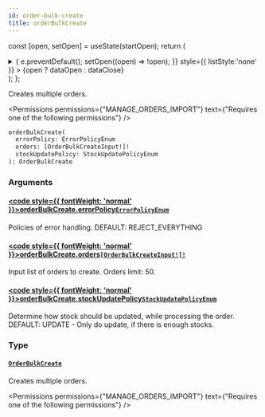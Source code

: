 ```yaml
---
id: order-bulk-create
title: orderBulkCreate
---
```






const [open, setOpen] = useState(startOpen);
return (
<details {...(open ? { open: true } : {})} className="details" style={{ border:'none', boxShadow:'none', background:'var(--ifm-background-color)' }}>
<summary
onClick={(e) => {
e.preventDefault();
setOpen((open) => !open);
}}
style={{ listStyle:'none' }} >
{open ? dataOpen : dataClose}
</summary>
{open && children}
</details>
);
};

Creates multiple orders.


<Permissions permissions={"MANAGE_ORDERS_IMPORT"} text={"Requires one of the following permissions"} />


```graphql
orderBulkCreate(
  errorPolicy: ErrorPolicyEnum
  orders: [OrderBulkCreateInput!]!
  stockUpdatePolicy: StockUpdatePolicyEnum
): OrderBulkCreate
```

### Arguments

#### [<code style={{ fontWeight: 'normal' }}>orderBulkCreate.<b>errorPolicy</b></code>](#)<Bullet />[`ErrorPolicyEnum`](../../../api-reference/miscellaneous/enums/error-policy-enum.mdx) <Badge class="badge badge--secondary" text="enum"/> <Badge class="badge badge--secondary" text="miscellaneous"/>

Policies of error handling. DEFAULT: REJECT_EVERYTHING

#### [<code style={{ fontWeight: 'normal' }}>orderBulkCreate.<b>orders</b></code>](#)<Bullet />[`[OrderBulkCreateInput!]!`](../../../api-reference/orders/inputs/order-bulk-create-input.mdx) <Badge class="badge badge--secondary" text="non-null"/> <Badge class="badge badge--secondary" text="input"/> <Badge class="badge badge--secondary" text="orders"/>

Input list of orders to create. Orders limit: 50.

#### [<code style={{ fontWeight: 'normal' }}>orderBulkCreate.<b>stockUpdatePolicy</b></code>](#)<Bullet />[`StockUpdatePolicyEnum`](../../../api-reference/miscellaneous/enums/stock-update-policy-enum.mdx) <Badge class="badge badge--secondary" text="enum"/> <Badge class="badge badge--secondary" text="miscellaneous"/>

Determine how stock should be updated, while processing the order. DEFAULT: UPDATE - Only do update, if there is enough stocks.

### Type

#### [`OrderBulkCreate`](../../../api-reference/orders/objects/order-bulk-create.mdx) <Badge class="badge badge--secondary" text="object"/> <Badge class="badge badge--secondary" text="orders"/>

Creates multiple orders.


<Permissions permissions={"MANAGE_ORDERS_IMPORT"} text={"Requires one of the following permissions"} />


